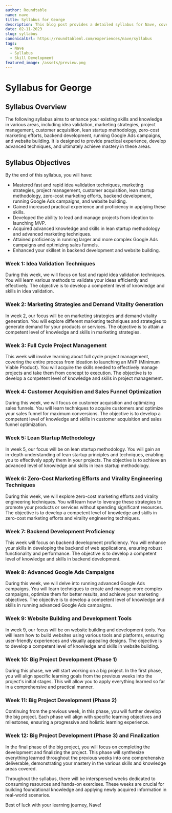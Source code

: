 ```yaml
---
author: Roundtable
name: nave
title: Syllabus for George
description: This blog post provides a detailed syllabus for Nave, covering various areas such as idea validation, marketing strategies, project management, customer acquisition, lean startup methodology, zero-cost marketing efforts, backend development, running Google Ads campaigns, and website building. It aims to enhance skills, provide practical experience, and achieve mastery in these areas.
date: 02-11-2023
slug: syllabus
canonicalUrl: https://roundtableml.com/experiences/nave/syllabus
tags:
  - Nave
  - Syllabus
  - Skill Development
featured_image: /assets/preview.png
---
```


# Syllabus for George

## Syllabus Overview

The following syllabus aims to enhance your existing skills and knowledge in various areas, including idea validation, marketing strategies, project management, customer acquisition, lean startup methodology, zero-cost marketing efforts, backend development, running Google Ads campaigns, and website building. It is designed to provide practical experience, develop advanced techniques, and ultimately achieve mastery in these areas.

## Syllabus Objectives

By the end of this syllabus, you will have:

- Mastered fast and rapid idea validation techniques, marketing strategies, project management, customer acquisition, lean startup methodology, zero-cost marketing efforts, backend development, running Google Ads campaigns, and website building.
- Gained increased practical experience and proficiency in applying these skills.
- Developed the ability to lead and manage projects from ideation to launching MVP.
- Acquired advanced knowledge and skills in lean startup methodology and advanced marketing techniques.
- Attained proficiency in running larger and more complex Google Ads campaigns and optimizing sales funnels.
- Enhanced your skillset in backend development and website building.

### Week 1: Idea Validation Techniques

During this week, we will focus on fast and rapid idea validation techniques. You will learn various methods to validate your ideas efficiently and effectively. The objective is to develop a competent level of knowledge and skills in idea validation.

### Week 2: Marketing Strategies and Demand Vitality Generation

In week 2, our focus will be on marketing strategies and demand vitality generation. You will explore different marketing techniques and strategies to generate demand for your products or services. The objective is to attain a competent level of knowledge and skills in marketing strategies.

### Week 3: Full Cycle Project Management

This week will involve learning about full cycle project management, covering the entire process from ideation to launching an MVP (Minimum Viable Product). You will acquire the skills needed to effectively manage projects and take them from concept to execution. The objective is to develop a competent level of knowledge and skills in project management.

### Week 4: Customer Acquisition and Sales Funnel Optimization

During this week, we will focus on customer acquisition and optimizing sales funnels. You will learn techniques to acquire customers and optimize your sales funnel for maximum conversions. The objective is to develop a competent level of knowledge and skills in customer acquisition and sales funnel optimization.

### Week 5: Lean Startup Methodology

In week 5, our focus will be on lean startup methodology. You will gain an in-depth understanding of lean startup principles and techniques, enabling you to effectively apply them in your projects. The objective is to achieve an advanced level of knowledge and skills in lean startup methodology.

### Week 6: Zero-Cost Marketing Efforts and Virality Engineering Techniques

During this week, we will explore zero-cost marketing efforts and virality engineering techniques. You will learn how to leverage these strategies to promote your products or services without spending significant resources. The objective is to develop a competent level of knowledge and skills in zero-cost marketing efforts and virality engineering techniques.

### Week 7: Backend Development Proficiency

This week will focus on backend development proficiency. You will enhance your skills in developing the backend of web applications, ensuring robust functionality and performance. The objective is to develop a competent level of knowledge and skills in backend development.

### Week 8: Advanced Google Ads Campaigns

During this week, we will delve into running advanced Google Ads campaigns. You will learn techniques to create and manage more complex campaigns, optimize them for better results, and achieve your marketing objectives. The objective is to develop a competent level of knowledge and skills in running advanced Google Ads campaigns.

### Week 9: Website Building and Development Tools

In week 9, our focus will be on website building and development tools. You will learn how to build websites using various tools and platforms, ensuring user-friendly experiences and visually appealing designs. The objective is to develop a competent level of knowledge and skills in website building.

### Week 10: Big Project Development (Phase 1)

During this phase, we will start working on a big project. In the first phase, you will align specific learning goals from the previous weeks into the project's initial stages. This will allow you to apply everything learned so far in a comprehensive and practical manner.

### Week 11: Big Project Development (Phase 2)

Continuing from the previous week, in this phase, you will further develop the big project. Each phase will align with specific learning objectives and milestones, ensuring a progressive and holistic learning experience.

### Week 12: Big Project Development (Phase 3) and Finalization

In the final phase of the big project, you will focus on completing the development and finalizing the project. This phase will synthesize everything learned throughout the previous weeks into one comprehensive deliverable, demonstrating your mastery in the various skills and knowledge areas covered.

Throughout the syllabus, there will be interspersed weeks dedicated to consuming resources and hands-on exercises. These weeks are crucial for building foundational knowledge and applying newly acquired information in real-world scenarios.

Best of luck with your learning journey, Nave!
